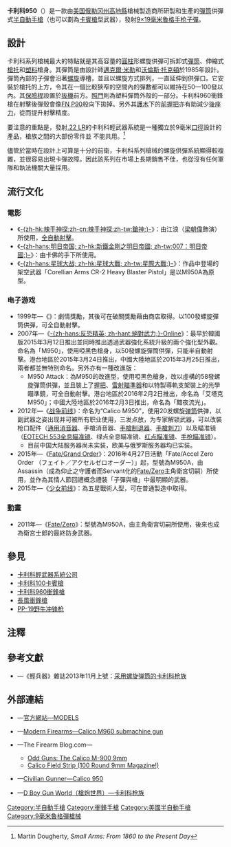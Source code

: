 {{noteTA
|G1=軍事
|G2=長度單位
|G3=Firearms
}}
{{Infobox Weapon
|name= 卡利科950手槍<br />{{Lang|en|Calico M950}}
|image= File:Calico M950.jpg
|image_size= 300px
|caption= 卡利科950手槍
|origin= {{flagcountry|United States}}
|type= [[半自動手槍|半自動手槍]]<br>[[衝鋒手槍|衝鋒手槍]]（M950A）
<!-- Type selection -->
|is_ranged= yes
|is_bladed= 
|is_explosive= 
|is_artillery= 
|is_vehicle= 
|is_missile= 
|is_UK= 
<!-- Service history -->
|service= 
|used_by= 
|wars= 
<!-- Production history -->
|designer= {{tsl|en|Calico Light Weapons Systems|卡利科輕武器系統公司}}
|design_date= 
|manufacturer= 卡利科輕武器系統公司
|unit_cost= 
|production_date= 1990年—
|number= 
|variants= 卡利科950A（全自動版本）
<!-- General specifications -->
|spec_label= 
|weight= <div class="NavFrame collapsed" style="color: black; background-color: #FFFFFF; margin: 0 auto; padding: 0 10px; text-align: left;"><div class="NavHead" style="background-color: #FFFFFF; margin: 0 auto; padding: 0 10px; font-weight:normal;"></div><div class="NavContent" style="background-color: #FFFFFF; margin: 0 auto; padding: 0 10px;">
* 空槍：1,02[[千克|千克]]（2.25[[磅|磅]]）
* 連50發可卸式彈筒：1.81公斤（4磅）
* 連100發可卸式彈筒：2.63公斤（5.8磅）
</div>
</div>
|length= 355[[毫米|毫米]]（13.98[[英寸|英寸]]）
|part_length= 152.4毫米（6英吋）
|width= 
|height= 
|diameter= 
|crew= 
<!-- Ranged weapon specifications --> 
|cartridge= [[9×19mm魯格彈|9×19毫米魯格彈]]
|caliber= 9.02毫米（.355英吋）
|barrels= 1根，[[膛線|線膛]]，無[[槍口|槍口]]裝置
|action= [[反沖作用|滾輪延遲反衝式槍機]]
|mode= {{Link-en|半自動槍械|Semi-automatic firearm|半自動}}
* 950A：半自動、[[自動火器|全自動]]，可[[擊發調變槍械|擊發調變]]
|rate= 
|velocity= 393.18[[米每秒|米／秒]]（1,250[[英尺每秒|英尺／秒]]）
|range= 大約60[[米_(单位)|公尺]]（65.62[[码|码]]，196.85[[英尺|英尺]]）
|max_range= 274.32公尺（300码，900英尺）
|feed= 50、100發可拆卸式[[彈匣#彈筒|彈筒]]
|sights= <div class="NavFrame collapsed" style="color: black; background-color: #FFFFFF; margin: 0 auto; padding: 0 10px; text-align: left;"><div class="NavHead" style="background-color: #FFFFFF; margin: 0 auto; padding: 0 10px; font-weight:normal;"></div><div class="NavContent" style="background-color: #FFFFFF; margin: 0 auto; padding: 0 10px;">
* [[機械瞄具|機械瞄具]]：開放式照門（可調節）
* 特製[[接口|接口]]導軌以安裝[[瞄準镜|光學瞄準鏡]]或[[夜視鏡|夜視鏡]]（可拆卸）
</div>
</div>
<!-- 火炮規格 -->
|breech= 
|recoil= 
|carriage= 
|elevation= 
|traverse= 
<!-- 刃器規格 --> 
|blade_type= 
|hilt_type= 
|sheath_type= 
|head_type= 
|haft_type= 
<!-- 爆炸物內填炸藥規格 --> 
|filling= 
|filling_weight= 
|detonation= 
|yield= 
<!-- 車輛/飛彈 規格 -->
|armour= 
|primary_armament= 
|secondary_arament= 
|engine= 
|engine_power= 
|transmission= 
|payload_capacity= 
|fuel_capacity= 
|pw_ratio= 
|suspension= 
|clearance= 
|vehicle_range= 
|speed= 
|guidance= 
|steering= 
<!-- Missiles only -->
|wingspan= 
|propellant= 
|ceiling= 
|altitude= 
|depth= 
|boost= 
|accuracy= 
|launch_platform= 
|transport= 
}}

'''卡利科950'''（{{Lang-en|'''Calico M950'''}}）是一款由[[美国|美国]][[俄勒冈州|俄勒冈州]][[高地縣_(俄亥俄州)|高地縣]]槍械製造商{{tsl|en|Calico Light Weapons Systems|卡利科輕武器系統公司}}所研製和生產的[[彈匣|彈筒]]供彈式[[半自動手槍|半自動手槍]]（也可以劃為[[卡賓槍|卡賓槍]]型武器），發射[[9×19mm魯格彈|9×19毫米魯格]][[手枪|手枪]][[子彈|子彈]]。

== 設計 ==
卡利科系列槍械最大的特點就是其高容量的[[圆柱体|圓柱]]形螺旋供彈可拆卸式[[彈匣#彈筒|彈筒]]、伸縮式[[槍托|槍托]]和[[塑料|塑料]]槍身。其彈筒是由設計師[[邁克爾·米勒|邁克爾·米勒]]和[[沃倫斯·托克頓|沃倫斯·托克頓]]於1985年設計。彈筒內部的子彈會沿著[[螺旋|螺旋]]導槽，並且以螺旋方式排列，一直延伸到供彈口。它安裝於槍托的上方，令其在一個比較狹窄的空間內的彈數都可以維持在50—100發以內。其[[保險桿|保險桿]]設置於[[扳機|扳機]]前方。[[照門|照門]]則為塑料彈筒外殼的一部分。卡利科960衝鋒槍在射擊後彈殼會像[[FN_P90衝鋒槍|FN P90]]般向下拋掉。另外其[[護木|護木]]下的[[輔助握把|前握把]]亦有助減少[[後座力|後座力]]，從而提升射擊精度。

要注意的重點是，發射[[.22_LR|.22 LR]]的卡利科輕武器系統是一種獨立於9毫米[[口徑|口徑]]設計的產品，槍族之間的大部份零件並
不能共用。<ref>Martin Dougherty, ''Small Arms: From 1860 to the Present Day''</ref>

儘管於當時在設計上可算是十分的前衛，卡利科系列槍械的螺旋供彈系統顯得較複雜，並很容易出現卡彈故障。因此該系列在市場上長期銷售不佳，也從沒有任何軍隊和執法機關大量採用。

== 流行文化 ==
{{NoteTA
|G1=Movie
|G2=Game
}}
=== 電影 ===
*《[[辣手神探|-{zh-hk:辣手神探;zh-cn:辣手神探;zh-tw:鎗神;}-]]》：由江浪（[[梁朝偉|梁朝偉]]飾演）所使用，[[自動火器|全自動射擊]]。
*《[[007：明日帝國|-{zh-hans:明日帝国; zh-hk:新鐵金剛之明日帝國; zh-tw:007：明日帝國;}-]]》：由卡佛的手下所使用。
*《[[星際大戰|-{zh-hans:星球大战; zh-hk:星球大戰; zh-tw:星際大戰;}-]]》：作品中登場的架空武器「Corellian Arms CR-2 Heavy Blaster Pistol」是以M950A為原型。

=== 电子游戏 ===
* 1999年—《{{link-ja|寄生前夜II|パラサイト・イヴ2}}》：劇情獎勵，其後可在破關獎勵藉由商店取得。以100發螺旋彈筒供彈，可全自動射擊。
* 2007年—《[[絕對武力Online|-{zh-hans:反恐精英; zh-hant:絕對武力;}-Online]]》：最早於韓國版2015年3月12日推出並同時推出透過武器強化系統升級的兩个強化型外觀。命名為「M950」，使用啞黑色槍身，以50發螺旋彈筒供彈，只能半自動射擊。港台地區於2015年3月24日推出，中國大陸地區於2015年3月25日推出，兩者都並無特別命名。另外亦有一種改進版：
** M950 Attack：為M950的改進型，使用啞黑色槍身，改以虛構的58發螺旋彈筒供彈，並且裝上了[[握把|握把]]、[[雷射瞄準器|雷射瞄準器]]和以特製導軌支架裝上的光學瞄準鏡，可全自動射擊。港台地區於2016年2月2日推出，命名為「艾塔克M950」；中國大陸地區於2016年2月3日推出，命名為「黯夜流光」。
* 2012年—《[[战争前线|战争前线]]》：命名为“Calico M950”，使用20发螺旋[[弹匣#弹筒|弹筒]]供弹，以副武器之姿出现并可被所有职业使用，三发点放，为专家解锁武器，可以改裝枪口配件（[[抑制器|通用消音器]]、手槍消音器、[[炮口制动器|手槍制退器]]、[[刺刀|手槍刺刀]]）以及瞄准镜（[[EOTECH|EOTECH 553全息瞄准镜]]、绿点全息瞄准镜、[[红点镜|红点瞄准镜]]、[[瞄准镜|手枪瞄准镜]]）。
** 目前中国大陆服务器尚未实装，欧美与俄罗斯服务器均已实装。
* 2015年—《[[Fate/Grand_Order|Fate/Grand Order]]》：2016年4月27日活動「Fate/Accel Zero Order （フェイト／アクセルゼロオーダー）」起，型號為M950A，由Assassin（成為仰止之守護者而Servant化的[[Fate/Zero|Fate/Zero]]主角衛宮切嗣）所使用，並作為其情人節回禮概念禮裝「子彈與槍」中最明顯的武器。
* 2015年—《[[少女前线|少女前线]]》：為五星戰術人型，可在普通製造中取得。

=== 動畫 ===
* 2011年—《[[Fate/Zero|Fate/Zero]]》：型號為M950A，由主角衛宮切嗣所使用，後來也成為衛宮士郎的最終防身武器。

== 參見 ==
* [[卡利科輕武器系統公司|卡利科輕武器系統公司]]
* [[卡利科100卡賓槍|卡利科100卡賓槍]]
* [[卡利科960衝鋒槍|卡利科960衝鋒槍]]
* [[長風衝鋒槍|長風衝鋒槍]]
* [[PP-19野牛冲锋枪|PP-19野牛冲锋枪]]

== 注釋 ==
{{Reflist}}

== 參考文獻 ==
* {{zh-hans icon}}—《輕兵器》雜誌2013年11月上號：[https://web.archive.org/web/20140204011502/http://www.xzbu.com/8/view-4426106.htm 采用螺旋弹筒的卡利科枪族]

== 外部連結 ==
* {{en icon}}—[https://web.archive.org/web/20071030060225/http://calicolightweaponsystems.com/home/index.php?page=models 官方網站—MODELS]
* {{en icon}}—[http://world.guns.ru/smg/usa/calico-e.html Modern Firearms—Calico M960 submachine gun] {{Wayback|url=http://world.guns.ru/smg/usa/calico-e.html |date=20160830052903 }}
* {{en icon}}—The Firearm Blog.com—
** [http://www.thefirearmblog.com/blog/2014/06/09/odd-guns-calico-m-900-9mm/ Odd Guns: The Calico M-900 9mm] {{Wayback|url=http://www.thefirearmblog.com/blog/2014/06/09/odd-guns-calico-m-900-9mm/ |date=20201112014654 }}
** [http://www.thefirearmblog.com/blog/2016/09/22/calico-field-strip/ Calico Field Strip (100 Round 9mm Magazine!)] {{Wayback|url=http://www.thefirearmblog.com/blog/2016/09/22/calico-field-strip/ |date=20201204055134 }}
* {{zh-hant icon}}—[http://www.wargamehk.com/Calico950.htm Civilian Gunner—Calico 950] {{Wayback|url=http://www.wargamehk.com/Calico950.htm |date=20200109075503 }}
* {{zh-hans icon}}—[http://pewpewpew.work/usa/calico/calico.htm D Boy Gun World（槍炮世界）—卡利科枪族] {{Wayback|url=http://pewpewpew.work/usa/calico/calico.htm |date=20200720062207 }}

{{DEFAULTSORT:Calico M950}}
[[Category:半自動手槍|Category:半自動手槍]]
[[Category:衝鋒手槍|Category:衝鋒手槍]]
[[Category:美國半自動手槍|Category:美國半自動手槍]]
[[Category:9毫米魯格彈槍械|Category:9毫米魯格彈槍械]]